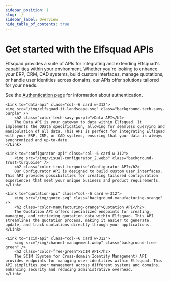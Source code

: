 ```yaml
---
sidebar_position: 1
slug: ./
sidebar_label: Overview
hide_table_of_contents: true
---
```




# Get started with the Elfsquad APIs

Elfsquad provides a suite of APIs for integrating and extending Elfsquad's capabilities within your environment. Whether you're looking to enhance your ERP, CRM, CAD systems, build custom interfaces, manage quotations, or handle user identities across domains, our APIs offer solutions tailored for your needs.

See the [Authentication page](/docs/apis/authentication) for information about authentication.

<div class="row p-h-12 gap-12">

    <Link to="data-api" class="col--6 card w-312">
    <img src="/img/elfsquad-it-landscape.svg" class="background-tech-savy-purple" />
        <h2 class="color-tech-savy-purple">Data API</h2>
        The Data API is your gateway to data within Elfsquad. It implements the OData specification, allowing for seamless querying and manipulation of all data. This API is perfect for integrating Elfsquad with your ERP, CRM, or CAD systems, ensuring that your data is always synchronized and up-to-date.
    </Link>

    <Link to="configurator-api" class="col--6 card w-312">
        <img src="/img/visual-configurator_2.webp" class="background-trust-turquoise" />
        <h2 class="color-trust-turquoise">Configurator API</h2>
        Our Configurator API is designed to build custom user interfaces. This API provides possibilities for creating tailored configuration experiences that meet your unique business and product requirements.
    </Link>

    <Link to="quotation-api" class="col--6 card w-312">
        <img src="/img/quote.svg" class="background-manufacturing-orange" />
        <h2 class="color-manufacturing-orange">Quotation API</h2>
        The Quotation API offers specialized endpoints for creating, managing, and retrieving quotation data within Elfsquad. This API streamlines the quotation process, making it easier to generate, update, and track quotations directly through your applications.
    </Link>

    <Link to="scim-api" class="col--6 card w-312">
        <img src="/img/channel-management.webp" class="background-free-green" />
        <h2 class="color-free-green">SCIM API</h2>
        The SCIM (System for Cross-domain Identity Management) API provides endpoints for managing user identities within Elfsquad. This API simplifies user management across different systems and domains, enhancing security and reducing administrative overhead.
    </Link>
</div>

